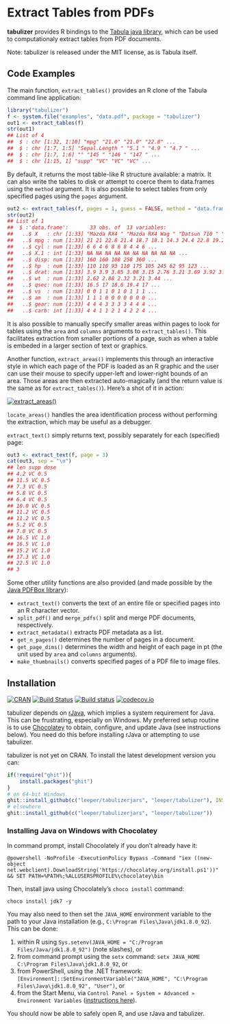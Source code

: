 # Extract Tables from PDFs #

**tabulizer** provides R bindings to the [Tabula java library](https://github.com/tabulapdf/tabula-java/), which can be used to computationaly extract tables from PDF documents.

Note: tabulizer is released under the MIT license, as is Tabula itself.

## Code Examples ##

The main function, `extract_tables()` provides an R clone of the Tabula command line application:

```R
library("tabulizer")
f <- system.file("examples", "data.pdf", package = "tabulizer")
out1 <- extract_tables(f)
str(out1)
## List of 4
##  $ : chr [1:32, 1:10] "mpg" "21.0" "21.0" "22.8" ...
##  $ : chr [1:7, 1:5] "Sepal.Length " "5.1 " "4.9 " "4.7 " ...
##  $ : chr [1:7, 1:6] "" "145 " "146 " "147 " ...
##  $ : chr [1:15, 1] "supp" "VC" "VC" "VC" ...
```

By default, it returns the most table-like R structure available: a matrix. It can also write the tables to disk or attempt to coerce them to data.frames using the `method` argument. It is also possible to select tables from only specified pages using the `pages` argument.

```R
out2 <- extract_tables(f, pages = 1, guess = FALSE, method = "data.frame")
str(out2)
## List of 1
##  $ :'data.frame':       33 obs. of  13 variables:
##   ..$ X   : chr [1:33] "Mazda RX4 " "Mazda RX4 Wag " "Datsun 710 " "Hornet 4 Drive " ...
##   ..$ mpg : num [1:33] 21 21 22.8 21.4 18.7 18.1 14.3 24.4 22.8 19.2 ...
##   ..$ cyl : num [1:33] 6 6 4 6 8 6 8 4 4 6 ...
##   ..$ X.1 : int [1:33] NA NA NA NA NA NA NA NA NA NA ...
##   ..$ disp: num [1:33] 160 160 108 258 360 ...
##   ..$ hp  : num [1:33] 110 110 93 110 175 105 245 62 95 123 ...
##   ..$ drat: num [1:33] 3.9 3.9 3.85 3.08 3.15 2.76 3.21 3.69 3.92 3.92 ...
##   ..$ wt  : num [1:33] 2.62 2.88 2.32 3.21 3.44 ...
##   ..$ qsec: num [1:33] 16.5 17 18.6 19.4 17 ...
##   ..$ vs  : num [1:33] 0 0 1 1 0 1 0 1 1 1 ...
##   ..$ am  : num [1:33] 1 1 1 0 0 0 0 0 0 0 ...
##   ..$ gear: num [1:33] 4 4 4 3 3 3 3 4 4 4 ...
##   ..$ carb: int [1:33] 4 4 1 1 2 1 4 2 2 4 ...
```

It is also possible to manually specify smaller areas within pages to look for tables using the `area` and `columns` arguments to `extract_tables()`. This facilitates extraction from smaller portions of a page, such as when a table is embeded in a larger section of text or graphics.

Another function, `extract_areas()` implements this through an interactive style in which each page of the PDF is loaded as an R graphic and the user can use their mouse to specify upper-left and lower-right bounds of an area. Those areas are then extracted auto-magically (and the return value is the same as for `extract_tables()`). Here's a shot of it in action:

[![extract_areas()](http://i.imgur.com/USTyQl7.gif)](http://i.imgur.com/USTyQl7.gif)

`locate_areas()` handles the area identification process without performing the extraction, which may be useful as a debugger.

`extract_text()` simply returns text, possibly separately for each (specified) page:

```R
out3 <- extract_text(f, page = 3)
cat(out3, sep = "\n")
## len supp dose
## 4.2 VC 0.5
## 11.5 VC 0.5
## 7.3 VC 0.5
## 5.8 VC 0.5
## 6.4 VC 0.5
## 10.0 VC 0.5
## 11.2 VC 0.5
## 11.2 VC 0.5
## 5.2 VC 0.5
## 7.0 VC 0.5
## 16.5 VC 1.0
## 16.5 VC 1.0
## 15.2 VC 1.0
## 17.3 VC 1.0
## 22.5 VC 1.0
## 3
```

Some other utility functions are also provided (and made possible by the [Java PDFBox library](https://pdfbox.apache.org/)):

 - `extract_text()` converts the text of an entire file or specified pages into an R character vector.
 - `split_pdf()` and `merge_pdfs()` split and merge PDF documents, respectively.
 - `extract_metadata()` extracts PDF metadata as a list.
 - `get_n_pages()` determines the number of pages in a document.
 - `get_page_dims()` determines the width and height of each page in pt (the unit used by `area` and `columns` arguments).
 - `make_thumbnails()` converts specified pages of a PDF file to image files.

## Installation ##

[![CRAN](http://www.r-pkg.org/badges/version/tabulizer)](http://cran.r-project.org/package=tabulizer)
[![Build Status](https://travis-ci.org/leeper/tabulizer.png?branch=master)](https://travis-ci.org/leeper/tabulizer)
[![Build status](https://ci.appveyor.com/api/projects/status/wj5afxb1v42h8oui?svg=true)](https://ci.appveyor.com/project/leeper/tabulizer)
[![codecov.io](http://codecov.io/github/leeper/tabulizer/coverage.svg?branch=master)](http://codecov.io/github/leeper/tabulizer?branch=master)

tabulizer depends on [rJava](https://cran.r-project.org/package=rJava), which implies a system requirement for Java. This can be frustrating, especially on Windows. My preferred setup routine is to use [Chocolatey](https://chocolatey.org/) to obtain, configure, and update Java (see instructions below). You need do this before installing rJava or attempting to use tabulizer.

tabulizer is not yet on CRAN. To install the latest development version you can:

```R
if(!require("ghit")){
    install.packages("ghit")
}
# on 64-bit Windows
ghit::install_github(c("leeper/tabulizerjars", "leeper/tabulizer"), INSTALL_opts = "--no-multiarch")
# elsewhere
ghit::install_github(c("leeper/tabulizerjars", "leeper/tabulizer"))
```

### Installing Java on Windows with Chocolatey ###

In command prompt, install Chocolately if you don't already have it:

```
@powershell -NoProfile -ExecutionPolicy Bypass -Command "iex ((new-object net.webclient).DownloadString('https://chocolatey.org/install.ps1'))" && SET PATH=%PATH%;%ALLUSERSPROFILE%\chocolatey\bin
```

Then, install java using Chocolately's `choco install` command:

```
choco install jdk7 -y
```

You may also need to then set the `JAVA_HOME` environment variable to the path to your Java installation (e.g., `C:\Program Files\Java\jdk1.8.0_92`). This can be done:

 1. within R using `Sys.setenv(JAVA_HOME = "C:/Program Files/Java/jdk1.8.0_92")` (note slashes), or
 2. from command prompt using the `setx` command: `setx JAVA_HOME C:\Program Files\Java\jdk1.8.0_92`, or
 3. from PowerShell, using the .NET framework: `[Environment]::SetEnvironmentVariable("JAVA_HOME", "C:\Program Files\Java\jdk1.8.0_92", "User")`, or
 4. from the Start Menu, via `Control Panel » System » Advanced » Environment Variables` ([instructions here](http://superuser.com/a/284351/221772)).

You should now be able to safely open R, and use rJava and tabulizer.
